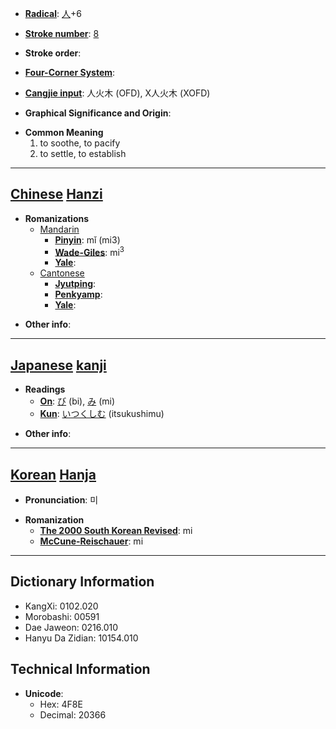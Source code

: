 * '''[[Wiktionary:Chinese radical index| Radical]]''': [[Wiktionary:Chinese radical index 人|人]]+6

* '''[[Wiktionary:Chinese total strokes index|Stroke number]]''': [[Wiktionary:Chinese total strokes index 8|8]]

* '''Stroke order''': 

* '''[[Wiktionary:Chinese four corner index|Four-Corner System]]''': 

* '''[[Wiktionary:Chinese Cangjie index|Cangjie input]]''': 人火木 (OFD), X人火木 (XOFD)

* '''Graphical Significance and Origin''': 

* '''Common Meaning'''
*#to soothe, to pacify
*# to settle, to establish


----

== [[Chinese]] [[Hanzi]] ==

* '''Romanizations'''
** [[Mandarin]]
*** '''[[Pinyin]]''': mǐ (mi3)
*** '''[[Wade-Giles]]''': mi<sup>3</sup>
*** '''[[Yale]]''': 
**[[Cantonese]]
***'''[[Jyutping]]''':
***'''[[Penkyamp]]''': 
***'''[[Yale]]''': 

* '''Other info''': 

----

== [[Japanese]] [[kanji]] ==

* '''Readings'''
** '''[[On]]''': [[び]] (bi), [[み]] (mi)
** '''[[Kun]]''': [[いつくしむ]] (itsukushimu)

* '''Other info''':  

----

== [[Korean]] [[Hanja]] ==

* '''Pronunciation''': 미

* '''Romanization'''
** '''[[The 2000 South Korean Revised Romanization|The 2000 South Korean Revised]]''': mi
** '''[[McCune-Reischauer]]''': mi

----

== Dictionary Information ==

* KangXi: 0102.020
* Morobashi: 00591
* Dae Jaweon: 0216.010
* Hanyu Da Zidian: 10154.010

== Technical Information ==

* '''Unicode''':
** Hex: 4F8E
** Decimal: 20366